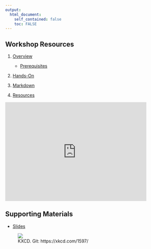 ```yaml
---
output: 
  html_document:
    self_contained: false
    toc: FALSE
---
```


## Workshop Resources

1. [Overview](outline.html)

    - [Prerequisites](outline.html#prerequisites)  
    
1. [Hands-On](handson.html)
1. [Markdown](markdown.html)  
1. [Resources](resources.html)


<div class = "picture1">
  <iframe width="450" height="315"
  src="https://www.youtube.com/embed/Ao4uwcbMp-0"
  frameborder="0" allow="accelerometer; autoplay;
  encrypted-media; gyroscope; picture-in-picture"
  allowfullscreen></iframe>
</div>


## Supporting Materials

- [Slides](slides)


<figure>![](https://imgs.xkcd.com/comics/git.png)<figcaption>KXCD.  Git:  https://xkcd.com/1597/</figcaption></figure><br>



